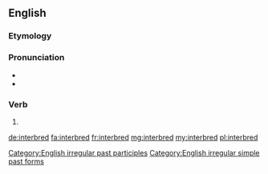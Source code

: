 ==English==

===Etymology===
{{prefix|inter|bred|lang=en}}

===Pronunciation===
* {{IPA|/ɪnterˈbrɛd/|lang=en}}
* {{audio|en-us-interbred.ogg|Audio (US)|lang=en}}

===Verb===
{{en-verb form}}

# {{en-past of|interbreed}}

[[Category:English irregular past participles]]
[[Category:English irregular simple past forms]]

[[de:interbred]]
[[fa:interbred]]
[[fr:interbred]]
[[mg:interbred]]
[[my:interbred]]
[[pl:interbred]]